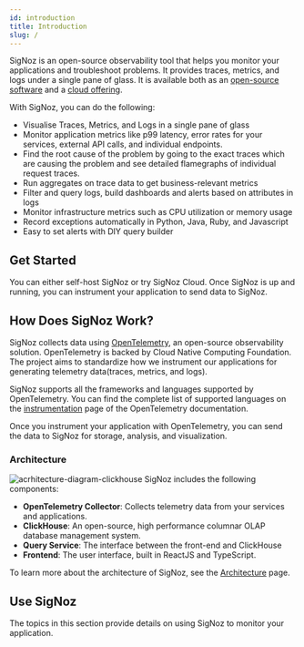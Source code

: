 ```yaml
---
id: introduction
title: Introduction
slug: /
---
```


SigNoz is an open-source observability tool that helps you monitor your applications and troubleshoot problems. It provides traces, metrics, and logs under a single pane of glass. It is available both as an <a href = "https://github.com/SigNoz/signoz" rel="noopener noreferrer nofollow" target="_blank" >open-source software</a> and a [cloud offering](https://signoz.io/teams/).

With SigNoz, you can do the following:

- Visualise Traces, Metrics, and Logs in a single pane of glass
- Monitor application metrics like p99 latency, error rates for your services, external API calls, and individual endpoints.
- Find the root cause of the problem by going to the exact traces which are causing the problem and see detailed flamegraphs of individual request traces.
- Run aggregates on trace data to get business-relevant metrics
- Filter and query logs, build dashboards and alerts based on attributes in logs
- Monitor infrastructure metrics such as CPU utilization or memory usage
- Record exceptions automatically in Python, Java, Ruby, and Javascript
- Easy to set alerts with DIY query builder

## Get Started

You can either self-host SigNoz or try SigNoz Cloud. Once SigNoz is up and running, you can instrument your application to send data to SigNoz.

<DocCardContainer>
<DocCard
    title="SigNoz Cloud"
    description="Easy way to get started with SigNoz"
    href="/docs/cloud/"
/>


<DocCard
    title="Self-host SigNoz"
    description="Learn how to install and self-host SigNoz"
    href="/docs/install"
/>

</DocCardContainer>

## How Does SigNoz Work?

SigNoz collects data using <a href = "https://opentelemetry.io/" rel="noopener noreferrer nofollow" target="_blank" >OpenTelemetry</a>, an open-source observability solution. OpenTelemetry is backed by Cloud Native Computing Foundation. The project aims to standardize how we instrument our applications for generating telemetry data(traces, metrics, and logs).

SigNoz supports all the frameworks and languages supported by OpenTelemetry. You can find the complete list of supported languages on the <a href = "https://opentelemetry.io/docs/instrumentation/" rel="noopener noreferrer nofollow" target="_blank" >instrumentation</a> page of the OpenTelemetry documentation.

Once you instrument your application with OpenTelemetry, you can send the data to SigNoz for storage, analysis, and visualization.

### Architecture

![acrhitecture-diagram-clickhouse](/img/architecture-signoz-clickhouse.svg)
SigNoz includes the following components:

- **OpenTelemetry Collector**: Collects telemetry data from your services and applications.
- **ClickHouse**: An open-source, high performance columnar OLAP database management system.
- **Query Service**: The interface between the front-end and ClickHouse
- **Frontend**: The user interface, built in ReactJS and TypeScript.

To learn more about the architecture of SigNoz, see the [Architecture](/docs/architecture) page.

## Use SigNoz

The topics in this section provide details on using SigNoz to monitor your application.


<DocCardContainer>
<DocCard
    title="1. Instrumentation"
    description="Learn how to instrument your applications to send data to SigNoz"
    href="/docs/instrumentation/overview/"
/>


<DocCard
    title="2. Tutorials"
    description="Tutorials about monitoring your applications and infrastructure"
    href="/docs/tutorials"
/>


<DocCard
    title="3. Operate"
    description="This section explains how to manage SigNoz"
    href="/docs/operate"
/>
</DocCardContainer>